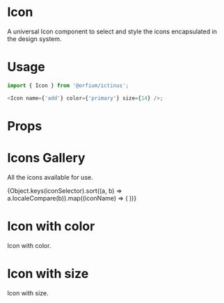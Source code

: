 
<Meta title="Design System/Icon" component={Icon} />

# Icon

A universal Icon component to select and style the icons encapsulated in the design system.

# Usage

```js
import { Icon } from '@orfium/ictinus';

<Icon name={'add'} color={'primary'} size={14} />;
```

# Props

<Props of={Icon} />

# Icons Gallery

All the icons available for use.

<Preview>
  <Story name="Icons Gallery">
    <Stack>
      {Object.keys(iconSelector).sort((a, b) => a.localeCompare(b)).map((iconName) => (
        <PresentComponent key={iconName} name={iconName} width={150}>
          <Icon name={iconName} color={'darkGray'} />
        </PresentComponent>
      ))}
    </Stack>
  </Story>
</Preview>

# Icon with color

Icon with color.

<Preview>
  <Story name="Icon with color">
    <Stack>
      <PresentComponent name={'primary'}>
        <Icon name={'add'} color={'primary'} />
      </PresentComponent>
      <PresentComponent name={'secondary'}>
        <Icon name={'add'} color={'secondary'} />
      </PresentComponent>
      <PresentComponent name={'success'}>
        <Icon name={'add'} color={'success'} />
      </PresentComponent>
      <PresentComponent name={'error'}>
        <Icon name={'add'} color={'error'} />
      </PresentComponent>
      <PresentComponent name={'info'}>
        <Icon name={'add'} color={'info'} />
      </PresentComponent>
      <PresentComponent name={'warning'}>
        <Icon name={'add'} color={'warning'} />
      </PresentComponent>
      <PresentComponent name={'primary'}>
        <Icon name={'add'} color={'primary'} />
      </PresentComponent>
      <PresentComponent name={'secondary'}>
        <Icon name={'add'} color={'secondary'} />
      </PresentComponent>
      <PresentComponent name={'custom'}>
        <Icon name={'add'} color={'#de5798'} />
      </PresentComponent>
    </Stack>
  </Story>
</Preview>


# Icon with size

Icon with size.

<Preview>
  <Story name="Icon with size">
    <Stack>
    <PresentComponent name={'default'}>
      <Icon name={'add'} />
    </PresentComponent>
    <PresentComponent name={'20'}>
      <Icon name={'add'} size={20} />
    </PresentComponent>
    <PresentComponent name={'46'}>
      <Icon name={'add'} size={46} />
    </PresentComponent>
    </Stack>
  </Story>
</Preview>
